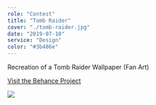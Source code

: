 ```yaml
---
role: "Contest"
title: "Tomb Raider"
cover: "./tomb-raider.jpg"
date: "2019-07-10"
service: "Design"
color: "#3b486e"
---
```


Recreation of a Tomb Raider Wallpaper (Fan Art)

[Visit the Behance Project](https://www.behance.net/gallery/43907099/Tomb-Raider)

![](./tomb-raider.jpg)
